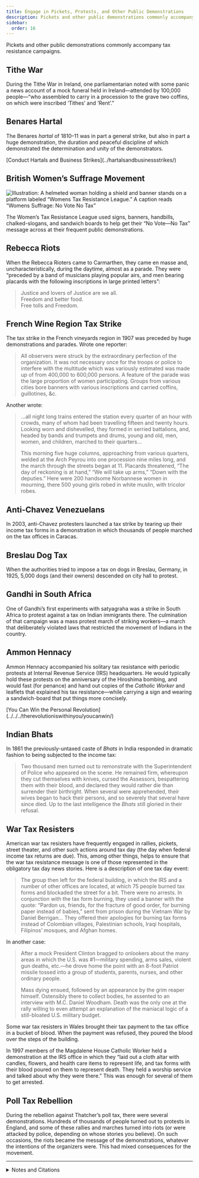 ```yaml
---
title: Engage in Pickets, Protests, and Other Public Demonstrations
description: Pickets and other public demonstrations commonly accompany tax resistance campaigns.
sidebar:
  order: 16
---
```


Pickets and other public demonstrations commonly accompany tax resistance campaigns.

## <Badge text="Example" size="medium" /> Tithe War

During the Tithe War in Ireland, one parliamentarian noted with some panic a news account of a mock funeral held in Ireland—attended by 100,000 people—“who assembled to carry in a procession to the grave two coffins, on which were inscribed ‘Tithes’ and ‘Rent’.”

## <Badge text="Example" size="medium" /> Benares Hartal

The Benares <i>hartal</i> of 1810–11 was in part a general strike, but also in part a huge demonstration, the duration and peaceful discipline of which demonstrated the determination and unity of the demonstrators.

<Aside type="tip" title="See also">
[Conduct Hartals and Business Strikes](../hartalsandbusinessstrikes/)
</Aside>

## <Badge text="Example" size="medium" /> British Women’s Suffrage Movement

![Illustration: A helmeted woman holding a shield and banner stands on a platform labeled “Womens Tax Resistance League.” A caption reads “Womens Suffrage: No Vote No Tax”](../../../assets/no-vote-no-tax.gif)

The Women’s Tax Resistance League used signs, banners, handbills, chalked-slogans, and sandwich boards to help get their “No Vote—No Tax” message across at their frequent public demonstrations.

## <Badge text="Example" size="medium" /> Rebecca Riots

When the Rebecca Rioters came to Carmarthen, they came en masse and, uncharacteristically, during the daytime, almost as a parade.
They were “preceded by a band of musicians playing popular airs, and men bearing placards with the following inscriptions in large printed letters”:

> Justice and lovers of Justice are we all.<br />
> Freedom and better food.<br />
> Free tolls and Freedom.

## <Badge text="Example" size="medium" /> French Wine Region Tax Strike

The tax strike in the French vineyards region in 1907 was preceded by huge demonstrations and parades.
Wrote one reporter:

> All observers were struck by the extraordinary perfection of the organization.
> It was not necessary once for the troops or police to interfere with the multitude which was variously estimated was made up of from 400,000 to 600,000 persons.
> A feature of the parade was the large proportion of women participating.
> Groups from various cities bore banners with various inscriptions and carried coffins, guillotines, &c.

Another wrote:

> …all night long trains entered the station every quarter of an hour with crowds, many of whom had been travelling fifteen and twenty hours.
> Looking worn and dishevelled, they formed in serried battalions, and, headed by bands and trumpets and drums, young and old, men, women, and children, marched to their quarters…
>
> This morning five huge columns, approaching from various quarters, welded at the Arch Peyrou into one procession nine miles long, and the march through the streets began at 11.
> Placards threatened, “The day of reckoning is at hand,” “We will take up arms,” “Down with the deputies.”
> Here were 200 handsome Norbannese women in mourning, there 500 young girls robed in white muslin, with tricolor robes.

## <Badge text="Example" size="medium" /> Anti-Chavez Venezuelans

In 2003, anti-Chavez protesters launched a tax strike by tearing up their income tax forms in a demonstration in which thousands of people marched on the tax offices in Caracas.

## <Badge text="Example" size="medium" /> Breslau Dog Tax

When the authorities tried to impose a tax on dogs in Breslau, Germany, in 1925, 5,000 dogs (and their owners) descended on city hall to protest.

## <Badge text="Example" size="medium" /> Gandhi in South Africa

One of Gandhi’s first experiments with satyagraha was a strike in South Africa to protest against a tax on Indian immigrants there.
The culmination of that campaign was a mass protest march of striking workers—a march that deliberately violated laws that restricted the movement of Indians in the country.

## <Badge text="Example" size="medium" /> Ammon Hennacy

Ammon Hennacy accompanied his solitary tax resistance with periodic protests at Internal Revenue Service (IRS) headquarters.
He would typically hold these protests on the anniversary of the Hiroshima bombing, and would fast (for penance) and hand out copies of the <i>Catholic Worker</i> and leaflets that explained his tax resistance—while carrying a sign and wearing a sandwich-board that put things more concisely.

<Aside type="tip" title="See also">
[You Can Win the Personal Revolution](../../../therevolutioniswithinyou/youcanwin/)
</Aside>

## <Badge text="Example" size="medium" /> Indian Bhats

In 1861 the previously-untaxed caste of <i>Bhats</i> in India responded in dramatic fashion to being subjected to the income tax:

> Two thousand men turned out to remonstrate with the Superintendent of Police who appeared on the scene.
> He remained firm, whereupon they cut themselves with knives, cursed the Assessors, bespattering them with their blood, and declared they would rather die than surrender their birthright.
> When several were apprehended, their wives began to hack their persons, and so severely that several have since died.
> Up to the last intelligence the <i>Bhats</i> still gloried in their refusal.

## <Badge text="Example" size="medium" /> War Tax Resisters

American war tax resisters have frequently engaged in rallies, pickets, street theater, and other such actions around tax day (the day when federal income tax returns are due).
This, among other things, helps to ensure that the war tax resistance message is one of those represented in the obligatory tax day news stories.
Here is a description of one tax day event:

> The group then left for the federal building, in which the IRS and a number of other offices are located, at which 75 people burned tax forms and blockaded the street for a bit.
> There were no arrests.
> In conjunction with the tax form burning, they used a banner with the quote:
> “Pardon us, friends, for the fracture of good order, for burning paper instead of babies,” sent from prison during the Vietnam War by Daniel Berrigan…
> They offered their apologies for burning tax forms instead of Colombian villages, Palestinian schools, Iraqi hospitals, Filipinos’ mosques, and Afghan homes.

In another case:

> After a mock President Clinton bragged to onlookers about the many areas in which the U.S. was #1—military spending, arms sales, violent gun deaths, etc.—he drove home the point with an 8-foot Patriot missile tossed into a group of students, parents, nurses, and other ordinary people.
>
> Mass dying ensued, followed by an appearance by the grim reaper himself.
> Ostensibly there to collect bodies, he assented to an interview with M.C. Daniel Woodham.
> Death was the only one at the rally willing to even attempt an explanation of the maniacal logic of a still-bloated U.S. military budget.

Some war tax resisters in Wales brought their tax payment to the tax office in a bucket of blood.
When the payment was refused, they poured the blood over the steps of the building.

In 1997 members of the Magdalene House Catholic Worker held a demonstration at the IRS office in which they “laid out a cloth altar with candles, flowers, and health care items to represent life, and tax forms with their blood poured on them to represent death.
They held a worship service and talked about why they were there.”
This was enough for several of them to get arrested.

## <Badge text="Example" size="medium" /> Poll Tax Rebellion

During the rebellion against Thatcher’s poll tax, there were several demonstrations.
Hundreds of thousands of people turned out to protests in England, and some of these rallies and marches turned into riots (or were attacked by police, depending on whose stories you believe).
On such occasions, the riots became the message of the demonstrations, whatever the intentions of the organizers were.
This had mixed consequences for the movement.

<hr />

<details>
<summary>Notes and Citations</summary>

* <i>Hansard’s Parliamentary Debates</i>, Vol. XIII (1833), p. 1160 (29 June 1832)
* Erskine, J.R., quoted in <i>Selections of Papers from the Records of the East India House Relative to Revenue, Police and Civil and Criminal Justice</i>, vol. II (1820) pp. 88–89
* Evans, Henry Tobit <i>Rebecca Riots!</i> (2010) p. 53 (translations from Welsh)
* “Strike of a French City: All Governments to be Dissolved in Wine Districts” <i>New York Times</i> 10 June 1907
* “650,000 in a Procession” <i>Poverty Bay Herald</i> 3 August 1907, p. 2
* “Chavez Foes Tear Up Tax Forms” Reuters (as found on the <i>Television New Zealand</i> website) 8 January 2003
* “Tax Resisted” <i>The [Adelaide] Mail</i> 8 August 1925, p. 12
* “India” <i>South Australian Register</i> 15 October 1861, p. 3 (summarizing a report from Rast Goftar)
* “Activist News: Tax Day in Oregon” <i>Nonviolent Activist</i> May 2002
* “Tax Day Actions, 1998” <i>More Than a Paycheck</i> June 1998
* Hedemann, Ed <i>War Tax Resistance: A Guide to Withholding Your Support from the Military</i>, 5th ed. (2003) p. 82
* “More Tax Day Actions Than Ever!” <i>More Than a Paycheck</i> June 1997
* Burns, Danny <i>Poll Tax Rebellion</i> AK Press (1992), pp. 84–85

</details>
